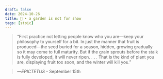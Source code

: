 ```yaml
---
draft: false 
date: 2024-10-26
title: 🗿 • a garden is not for show
tags: [stoic]
---
```


>  “First practice not letting people know who you are—keep your philosophy to yourself for a bit. In just the manner that fruit is produced—the seed buried for a season, hidden, growing gradually so it may come to full maturity. But if the grain sprouts before the stalk is fully developed, it will never ripen. . . . That is the kind of plant you are, displaying fruit too soon, and the winter will kill you.”

> *—EPICTETUS* - September 15th